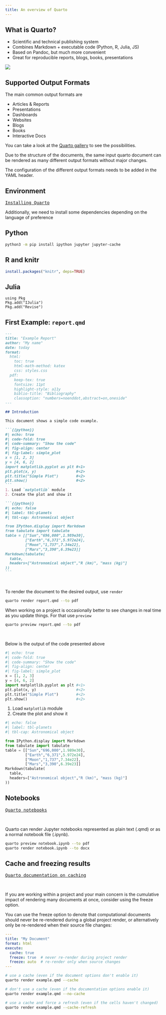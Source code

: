 ```yaml
---
title: An overview of Quarto
---
```


## What is Quarto?

- Scientific and technical publishing system
- Combines Markdown + executable code (Python, R, Julia, JS)
- Based on Pandoc, but much more convenient
- Great for reproducible reports, blogs, books, presentations

![](https://quarto.org/docs/get-started/hello/images/rstudio-qmd-how-it-works.png){fig-align=center}


## Supported Output Formats

The main common output formats are

- Articles & Reports
- Presentations
- Dashboards
- Websites
- Blogs
- Books
- Interactive Docs

You can take a look at the [Quarto gallery](https://quarto.org/docs/gallery/) to see the possibilities.

Due to the structure of the documents, the same input quarto document can be rendered as many different output formats without major changes.

The configuration of the different output formats needs to be added in the YAML header.

## Environment

<kbd>[Installing Quarto](https://quarto.org/docs/get-started/)</kbd>

Additionally, we need to install some dependencies depending on the language of preference

::: {.panel-tabset}

## Python

```.bash
python3 -m pip install ipython jupyter jupyter-cache
```

## R and knitr

```.r
install.packages("knitr", deps=TRUE)
```

## Julia

```.julia
using Pkg
Pkg.add("IJulia")
Pkg.add("Revise")
```


:::

## First Example: `report.qmd`

````markdown
---
title: "Example Report"
author: "My name"
date: today
format:
  html:
    toc: true
    html-math-method: katex
    css: styles.css
  pdf:
    keep-tex: true
    fontsize: 11pt
    highlight-style: a11y
    biblio-title: "Bibliography"
    classoption: "numbers=noenddot,abstract=on,oneside"
---

## Introduction

This document shows a simple code example.

```{{python}}
#| echo: true
#| code-fold: true
#| code-summary: "Show the code"
#| fig-align: center
#| fig-label: simple_plot
x = [1, 2, 3]
y = [4, 6, 2]
import matplotlib.pyplot as plt #<1>
plt.plot(x, y)                  #<2>
plt.title("Simple Plot")        #<2>
plt.show()                      #<2>
```
1. Load `matplotlib` module
2. Create the plot and show it

```{{python}}
#| echo: false
#| label: tbl-planets
#| tbl-cap: Astronomical object

from IPython.display import Markdown
from tabulate import tabulate
table = [["Sun","696,000",1.989e30],
         ["Earth","6,371",5.972e24],
         ["Moon","1,737",7.34e22],
         ["Mars","3,390",6.39e23]]
Markdown(tabulate(
  table,
  headers=["Astronomical object","R (km)", "mass (kg)"]
))
```

````

<br>

To render the document to the desired output, use `render`

```bash
quarto render report.qmd --to pdf
```

When working on a project is occasionally better to see changes in real time as you update things. For that use `preview`

```bash
quarto preview report.qmd --to pdf
```

<br>

Below is the output of the code presented above

```python
#| echo: true
#| code-fold: true
#| code-summary: "Show the code"
#| fig-align: center
#| fig-label: simple_plot
x = [1, 2, 3]
y = [4, 6, 2]
import matplotlib.pyplot as plt #<1>
plt.plot(x, y)                  #<2>
plt.title("Simple Plot")        #<2>
plt.show()                      #<2>
```
1. Load `matplotlib` module
2. Create the plot and show it

```python
#| echo: false
#| label: tbl-planets
#| tbl-cap: Astronomical object

from IPython.display import Markdown
from tabulate import tabulate
table = [["Sun","696,000",1.989e30],
         ["Earth","6,371",5.972e24],
         ["Moon","1,737",7.34e22],
         ["Mars","3,390",6.39e23]]
Markdown(tabulate(
  table,
  headers=["Astronomical object","R (km)", "mass (kg)"]
))
```

## Notebooks

<kbd>[Quarto notebooks](https://quarto.org/docs/tools/jupyter-lab.html)</kbd>

<br>

Quarto can render Jupyter notebooks represented as plain text (.qmd) or as a normal notebook file (.ipynb).

```bash
quarto preview notebook.ipynb --to pdf
quarto render notebook.ipynb --to docx
```

## Cache and freezing results

<kbd>[Quarto documentation on caching](https://quarto.org/docs/computations/caching.html)</kbd>

<br>

If you are working within a project and your main concern is the cumulative impact of rendering many documents at once, consider using the freeze option.

You can use the freeze option to denote that computational documents should never be re-rendered during a global project render, or alternatively only be re-rendered when their source file changes:

```.yaml
---
title: "My Document"
format: html
execute:
  cache: true
  freeze: true  # never re-render during project render
  freeze: auto  # re-render only when source changes
---
```


```bash
# use a cache (even if the document options don't enable it)
quarto render example.qmd --cache

# don't use a cache (even if the documentation options enable it)
quarto render example.qmd --no-cache

# use a cache and force a refresh (even if the cells haven't changed)
quarto render example.qmd --cache-refresh
```

